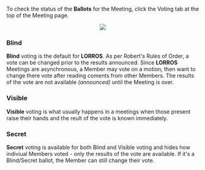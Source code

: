 
To check the status of the **Ballots** for the Meeting, click the Voting tab at the top of the Meeting page.

<center>
	<img src={useBaseUrl('/img/meetings/ballots.gif')} />
</center>

### Blind

**Blind** voting is the default for **LORROS**. As per Robert's Rules of Order, a vote can be changed prior to the results announced. Since **LORROS** Meetings are asynchronous, a Member may vote on a motion, then want to change there vote after reading coments from other Members. The results of the vote are not available _(announced)_ until the Meeting is over.

### Visible

**Visible** voting is what usually happens in a meetings when those present raise their hands and the reult of the vote is known immediately.

### Secret

**Secret** voting is available for both Blind and Visible voting and hides how indiviual Members voted - only the results of the vote are available. If it's a Blind/Secret ballot, the Member can still change their vote.
